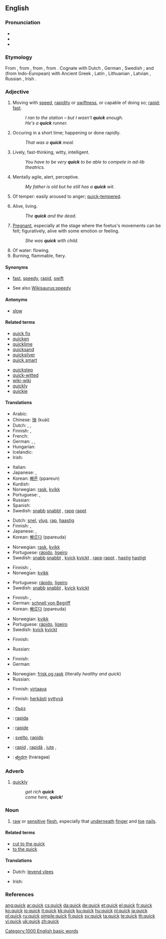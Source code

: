 {{wikipedia}}
==English==

===Pronunciation===
* {{IPA|/kwɪk/}}
* {{audio|en-us-quick.ogg|Audio (US)}}
* {{rhymes|ɪk}}

===Etymology===
From {{etyl|ang|en}} {{term|cwic||alive|lang=ang}}, from {{proto|Germanic|kwikwa-|lang=en}}, from {{proto|Indo-European|gʷih₃u̯os|alive|lang=en}}, from {{proto|Indo-European|gʷei-|to live|lang=en|title=}}. Cognate with Dutch {{term|kwiek|lang=nl}}, German {{term|keck|lang=de}}, Swedish {{term|kvick|lang=sv}}; and (from Indo-European) with Ancient Greek {{term|sc=polytonic|βίος|tr=bios|lang=grc}}, Latin {{term|vivus|lang=la}}, Lithuanian {{term|gývas|lang=lt}}, Latvian {{term|dzivs|lang=lv}}, Russian {{term|sc=Cyrl|живой|tr=živoj|lang=ru}}, Irish {{term|biathaim||nourish|lang=ga}}.

===Adjective===
{{en-adj|er}}

# Moving with [[speed]], [[rapidity]] or [[swiftness]], or capable of doing so; [[rapid]]; [[fast]].
#: ''I ran to the station – but I wasn't '''quick''' enough.''
#: ''He's a '''quick''' runner.''
# Occuring in a short time; happening or done rapidly.
#: ''That was a '''quick''' meal.''
# Lively, fast-thinking, witty, intelligent.
#: ''You have to be very '''quick''' to be able to compete in ad-lib theatrics.''
# Mentally agile, alert, perceptive.
#: ''My father is old but he still has a '''quick''' wit.''
# Of temper: easily aroused to anger; [[quick-tempered]].
# {{archaic}} Alive, living.
#: ''The '''quick''' and the dead.''
# {{archaic}} [[pregnant|Pregnant]], especially at the stage where the foetus's movements can be felt; figuratively, alive with some emotion or feeling.
#: ''She was '''quick''' with child.''
# Of water: flowing.
# Burning, flammable, fiery.

====Synonyms====
* {{sense|moving with speed}} [[fast]], [[speedy]], [[rapid]], [[swift]]
* See also [[Wikisaurus:speedy]]

====Antonyms====
* {{sense|moving with speed}} [[slow]]

====Related terms====
{{top2}}
* [[quick fix]]
* [[quicken]]
* [[quicklime]]
* [[quicksand]]
* [[quicksilver]]
* [[quick smart]]
{{mid2}}
* [[quickstep]]
* [[quick-witted]]
* [[wiki-wiki]]
* [[quickly]]
* [[quickie]]
{{bottom2}}

====Translations====
{{trans-top|moving with speed}}
* Arabic: {{Arab|[[سريع]]}} {{IPAchar|(sarīʕ)}}
* Chinese: [[快]] (kuài)
* Dutch: {{t+|nl|snel}}, {{t+|nl|vlug}}, {{t-|nl|rap}}
* Finnish: {{t+|fi|nopea}}, {{t-|fi|vikkelä}}
* French: {{t+|fr|rapide}}
* German: {{t+|de|schnell}}, {{t-|de|geschwind}}, {{t+|de|rasch}}
* Hungarian: {{t+|hu|gyors}}
* Icelandic: {{t+|is|fljótur}}
* Irish: {{t-|ga|luath|xs=Irish}}
{{trans-mid}}
* Italian: {{t+|it|rapido}}
* Japanese: {{t+|ja|速い|sc=Jpan}}, {{t+|ja|はやい|tr=hayai|sc=Jpan}}
* Korean: [[빠른]] (ppareun)
* Kurdish: {{KUchar|[[گورج]]}}
* Norwegian: [[rask]], [[kvikk]]
* Portuguese: {{t+|pt|rápido}}, {{t+|pt|ligeiro}}
* Russian: {{t+|ru|быстрый|tr=býstryj|sc=Cyrl}}
* Spanish: {{t+|es|rápido}}
* Swedish: [[snabb]] {{c}} [[snabbt]] {{n}}, [[rapp]] {{c}} [[rappt]] {{n}}
{{trans-bottom}}

{{trans-top|occurring in a short time}}
* Dutch: [[snel]], [[vlug]], [[rap]], [[haastig]]
* Finnish: {{t+|fi|nopea}}, {{t-|fi|pikainen}}
* Japanese: {{t+|ja|速い|sc=Jpan}}, {{t+|ja|はやい|tr=hayai|sc=Jpan}}
* Korean: [[빠르다]] (ppareuda)
{{trans-mid}}
* Norwegian: [[rask]], [[kvikk]]
* Portuguese: [[rápido]], [[ligeiro]]
* Swedish: [[snabb]] {{c}} [[snabbt]] {{n}}, [[kvick]] {{c}} [[kvickt]] {{n}}, [[rapp]] {{c}} [[rappt]] {{n}}, [[hastig]] {{c}} [[hastigt]] {{n}}
{{trans-bottom}}

{{trans-top|lively, witty}}
* Finnish: {{t-|fi|sukkela}}, {{t-|fi|nokkela}}
* Norwegian: [[kvikk]]
{{trans-mid}}
* Portuguese: [[rápido]], [[ligeiro]]
* Swedish: [[snabb]] {{c}} [[snabbt]] {{n}}, [[kvick]] {{c}} [[kvickt]] {{n}}
{{trans-bottom}}

{{trans-top|mentally agile, perceptive}}
* Finnish: {{t-|fi|nopeaälyinen}}, {{t-|fi|nokkela}}
* German: [[schnell von Begriff]]
* Korean: [[빠르다]] (ppareuda)
{{trans-mid}}
* Norwegian: [[kvikk]]
* Portuguese: [[rápido]], [[ligeiro]]
* Swedish: [[kvick]] {{c}} [[kvickt]] {{n}}
{{trans-bottom}}

{{trans-top|easily aroused to anger}}
* Finnish: {{t-|fi|äkkipikainen}}
{{trans-mid}}
* Russian: {{t+|ru|вспыльчивый|sc=Cyrl}}
{{trans-bottom}}

{{trans-top|alive}}
* Finnish: {{t+|fi|elävä}}
* German: {{t+|de|quicklebendig}}
{{trans-mid}}
* Norwegian: [[frisk og rask]] (literally ''healthy and quick'')
* Russian: {{t+|ru|живой|tr=živoj|sc=Cyrl}}
{{trans-bottom}}

{{trans-top|pregnant}}
{{trans-mid}}
{{trans-bottom}}

{{trans-top|flowing}}
* Finnish: [[virtaava]]
{{trans-mid}}
{{trans-bottom}}

{{trans-top|burning, fiery}}
* Finnish: [[herkkä|herkästi]] [[syttyvä]]
{{trans-mid}}
{{trans-bottom}}

{{checktrans-top}}

* {{ttbc|Bulgarian}}: [[бърз]] {{m}}
* {{ttbc|Ido}}: [[rapida]]
* {{ttbc|Interlingua}}: [[rapide]]
* {{ttbc|Italian}}: [[svelto]], [[rapido]]
* {{ttbc|Romanian}}: [[rapid]] {{m}}, [[rapidă]] {{f}}, [[iute]] {{m}}, {{f}}
* {{ttbc|Telugu}}: [[త్వరగా]] (tvaragaa)
{{trans-bottom}}

===Adverb===
{{en-adv|er}}

# {{colloquial}} [[quickly]]
#: ''get rich '''quick'''''
#: ''come here, '''quick'''!''

===Noun===
{{en-noun}}

# [[raw]] or [[sensitive]] [[flesh]], especially that [[underneath]] [[finger]] and [[toe]] [[nail]]s.

====Related terms====
* [[cut to the quick]]
* [[to the quick]]

====Translations====
{{trans-top|sensitive flesh}}
* Dutch: [[levend vlees]]
{{trans-mid}}
* Irish: {{t+|ga|beo|m|xs=Irish}}
{{trans-bottom}}

===References===
{{R:Century 1911}}
{{R:Webster 1913}}

[[Category:1000 English basic words]]

[[ang:quick]]
[[ar:quick]]
[[cs:quick]]
[[da:quick]]
[[de:quick]]
[[et:quick]]
[[el:quick]]
[[fr:quick]]
[[ko:quick]]
[[io:quick]]
[[it:quick]]
[[kk:quick]]
[[ku:quick]]
[[hu:quick]]
[[nl:quick]]
[[ja:quick]]
[[pl:quick]]
[[ru:quick]]
[[simple:quick]]
[[fi:quick]]
[[sv:quick]]
[[ta:quick]]
[[te:quick]]
[[th:quick]]
[[vi:quick]]
[[uk:quick]]
[[zh:quick]]